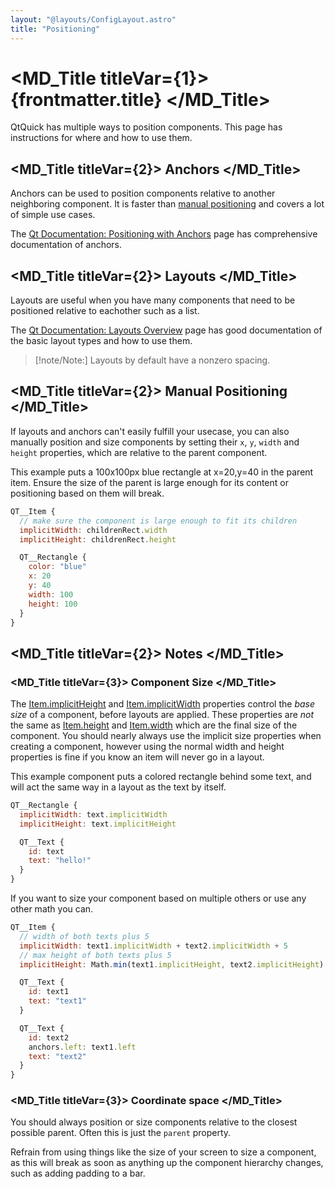 ```yaml
---
layout: "@layouts/ConfigLayout.astro"
title: "Positioning"
---
```


# <MD_Title titleVar={1}> {frontmatter.title} </MD_Title>

QtQuick has multiple ways to position components. This page has instructions for where and how
to use them.

## <MD_Title titleVar={2}> Anchors </MD_Title>

Anchors can be used to position components relative to another neighboring component.
It is faster than [manual positioning](#manual-positioning) and covers a lot of simple
use cases.

The [Qt Documentation: Positioning with Anchors](https://doc.qt.io/qt-6/qtquick-positioning-anchors.html)
page has comprehensive documentation of anchors.

## <MD_Title titleVar={2}> Layouts </MD_Title>

Layouts are useful when you have many components that need to be positioned relative to
eachother such as a list.

The [Qt Documentation: Layouts Overview](https://doc.qt.io/qt-6/qtquicklayouts-overview.html)
page has good documentation of the basic layout types and how to use them.

> [!note/Note:]
> Layouts by default have a nonzero spacing.

## <MD_Title titleVar={2}> Manual Positioning </MD_Title>

If layouts and anchors can't easily fulfill your usecase, you can also manually position and size
components by setting their `x`, `y`, `width` and `height` properties, which are relative to
the parent component.

This example puts a 100x100px blue rectangle at x=20,y=40 in the parent item. Ensure the size
of the parent is large enough for its content or positioning based on them will break.

```qml
QT__Item {
  // make sure the component is large enough to fit its children
  implicitWidth: childrenRect.width
  implicitHeight: childrenRect.height

  QT__Rectangle {
    color: "blue"
    x: 20
    y: 40
    width: 100
    height: 100
  }
}
```

## <MD_Title titleVar={2}> Notes </MD_Title>

### <MD_Title titleVar={3}> Component Size </MD_Title>

The [Item.implicitHeight] and [Item.implicitWidth] properties control the _base size_ of a
component, before layouts are applied. These properties are _not_ the same as
[Item.height] and [Item.width] which are the final size of the component.
You should nearly always use the implicit size properties when creating a component,
however using the normal width and height properties is fine if you know an
item will never go in a layout.

[Item.height]: https://doc.qt.io/qt-6/qml-qtquick-item.html#height-prop
[Item.width]: https://doc.qt.io/qt-6/qml-qtquick-item.html#width-prop
[Item.implicitHeight]: https://doc.qt.io/qt-6/qml-qtquick-item.html#implicitHeight-prop
[Item.implicitWidth]: https://doc.qt.io/qt-6/qml-qtquick-item.html#implicitWidth-prop

This example component puts a colored rectangle behind some text, and will act the same
way in a layout as the text by itself.

```qml {filename="TextWithBkgColor.qml"}
QT__Rectangle {
  implicitWidth: text.implicitWidth
  implicitHeight: text.implicitHeight

  QT__Text {
    id: text
    text: "hello!"
  }
}
```

If you want to size your component based on multiple others or use any other math you can.

```qml {filename="PaddedTexts.qml"}
QT__Item {
  // width of both texts plus 5
  implicitWidth: text1.implicitWidth + text2.implicitWidth + 5
  // max height of both texts plus 5
  implicitHeight: Math.min(text1.implicitHeight, text2.implicitHeight) + 5

  QT__Text {
    id: text1
    text: "text1"
  }

  QT__Text {
    id: text2
    anchors.left: text1.left
    text: "text2"
  }
}
```

### <MD_Title titleVar={3}> Coordinate space </MD_Title>

You should always position or size components relative to the closest possible
parent. Often this is just the `parent` property.

Refrain from using things like the size of your screen to size a component,
as this will break as soon as anything up the component hierarchy changes, such
as adding padding to a bar.
